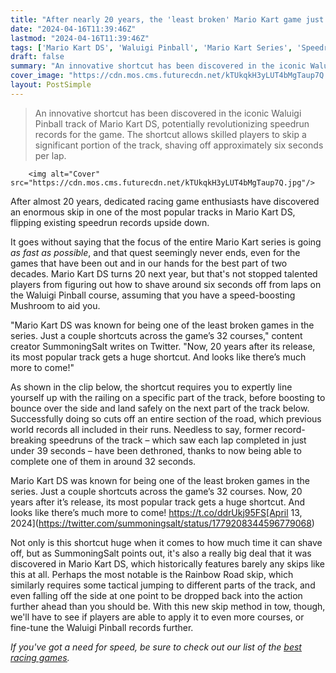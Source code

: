 ```yaml
---
title: "After nearly 20 years, the 'least broken' Mario Kart game just got a huge new skip that threatens to flip the speedrunning scene on its head"
date: "2024-04-16T11:39:46Z"
lastmod: "2024-04-16T11:39:46Z"
tags: ['Mario Kart DS', 'Waluigi Pinball', 'Mario Kart Series', 'Speedrun', 'Shortcut', 'Rainbow Road', 'Racing Games']
draft: false
summary: "An innovative shortcut has been discovered in the iconic Waluigi Pinball track of Mario Kart DS, potentially revolutionizing speedrun records for the game. The shortcut allows skilled players to skip a significant portion of the track, shaving off approximately six seconds per lap."
cover_image: "https://cdn.mos.cms.futurecdn.net/kTUkqkH3yLUT4bMgTaup7Q.jpg" 
layout: PostSimple
---
```

> An innovative shortcut has been discovered in the iconic Waluigi Pinball track of Mario Kart DS, potentially revolutionizing speedrun records for the game. The shortcut allows skilled players to skip a significant portion of the track, shaving off approximately six seconds per lap.


        <img alt="Cover" src="https://cdn.mos.cms.futurecdn.net/kTUkqkH3yLUT4bMgTaup7Q.jpg"/>
        
After almost 20 years, dedicated racing game enthusiasts have discovered an enormous skip in one of the most popular tracks in Mario Kart DS, flipping existing speedrun records upside down.

It goes without saying that the focus of the entire Mario Kart series is going *as fast as possible*, and that quest seemingly never ends, even for the games that have been out and in our hands for the best part of two decades. Mario Kart DS turns 20 next year, but that's not stopped talented players from figuring out how to shave around six seconds off from laps on the Waluigi Pinball course, assuming that you have a speed-boosting Mushroom to aid you. 

"Mario Kart DS was known for being one of the least broken games in the series. Just a couple shortcuts across the game’s 32 courses," content creator SummoningSalt writes on Twitter. "Now, 20 years after its release, its most popular track gets a huge shortcut. And looks like there’s much more to come!"

As shown in the clip below, the shortcut requires you to expertly line yourself up with the railing on a specific part of the track, before boosting to bounce over the side and land safely on the next part of the track below. Successfully doing so cuts off an entire section of the road, which previous world records all included in their runs. Needless to say, former record-breaking speedruns of the track – which saw each lap completed in just under 39 seconds – have been dethroned, thanks to now being able to complete one of them in around 32 seconds. 

Mario Kart DS was known for being one of the least broken games in the series. Just a couple shortcuts across the game’s 32 courses. Now, 20 years after it’s release, its most popular track gets a huge shortcut. And looks like there’s much more to come! https://t.co/ddrUkj95FS[April 13, 2024](https://twitter.com/summoningsalt/status/1779208344596779068)

Not only is this shortcut huge when it comes to how much time it can shave off, but as SummoningSalt points out, it's also a really big deal that it was discovered in Mario Kart DS, which historically features barely any skips like this at all. Perhaps the most notable is the Rainbow Road skip, which similarly requires some tactical jumping to different parts of the track, and even falling off the side at one point to be dropped back into the action further ahead than you should be. With this new skip method in tow, though, we'll have to see if players are able to apply it to even more courses, or fine-tune the Waluigi Pinball records further.

*If you've got a need for speed, be sure to check out our list of the *[<u><em>best racing games</em></u>](https://www.gamesradar.com/best-racing-games/)*.*
        